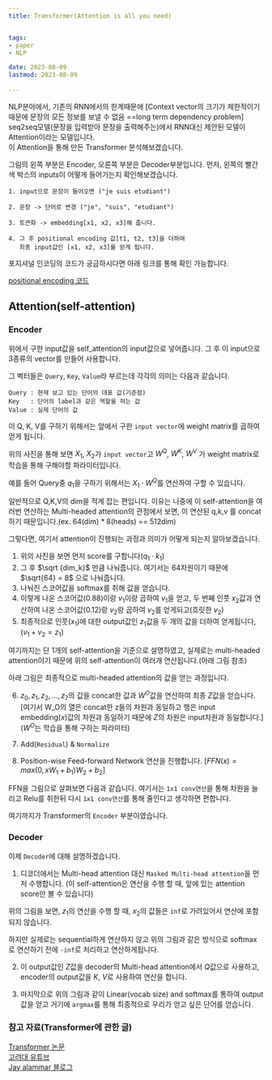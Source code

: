 ```yaml
---
title: Transformer(Attention is all you need)


tags:
- paper
- NLP

date: 2023-08-09
lastmod: 2023-08-09
 
---
```



NLP분야에서, 기존의 RNN에서의 한계때문에
\[Context vector의 크기가 제한적이기 때문에 문장의 모든 정보를 보낼 수 없음 ==long term dependency problem\]  
seq2seq모델(문장을 입력받아 문장을 출력해주는)에서 RNN대신 제안된 모델이 Attention이라는 모델입니다.  
이 Attention을 통해 만든 Transformer 분석해보겠습니다.


<MdxImage width="700" alt="Transformer 구조" src="https://github.com/InhwanCho/InhwanCho.github.io/assets/111936229/3ced3af7-c1af-4dfc-9b1f-ca6fa3d4f67f"/>

그림의 왼쪽 부분은 Encoder, 오른쪽 부분은 Decoder부분입니다.
먼저, 왼쪽의 빨간색 박스의 inputs이 어떻게 들어가는지 확인해보겠습니다.

<MdxImage width="700" alt="Transformer의 inputs" src="https://github.com/InhwanCho/InhwanCho.github.io/assets/111936229/71671c01-b56c-47f1-a2ae-55e02990c7b9"/>

    1. input으로 문장이 들어오면 ("je suis etudiant")

    2. 문장 -> 단어로 변경 ("je", "suis", "etudiant") 
       
    3. 토큰화 -> embedding[x1, x2, x3]해 줍니다.

    4. 그 후 positional encoding 값[t1, t2, t3]을 더하여
       최종 input값인 [x1, x2, x3]를 얻게 됩니다.

포지셔널 인코딩의 코드가 궁금하시다면 아래 링크를 통해 확인 가능합니다.

[positional encoding 코드](https://github.com/jalammar/jalammar.github.io/blob/master/notebookes/transformer/transformer_positional_encoding_graph.ipynb "positional encoding")  

## Attention(self-attention)

### Encoder

위에서 구한 input값을 self_attention의 input값으로 넣어줍니다.
그 후 이 input으로 3종류의 vector를 만들어 사용합니다.

그 벡터들은 `Query`, `Key`, `Value`라 부르는데 각각의 의미는 다음과 같습니다.

    Query : 현재 보고 있는 단어의 대표 값(기준점)
    Key   : 단어의 label과 같은 역할을 하는 값
    Value : 실제 단어의 값

이 Q, K, V를 구하기 위해서는 앞에서 구한 `input vector`에 weight matrix를 곱하여 얻게 됩니다.

<MdxImage width="700" alt="attention의 q,k,v를 얻는 과정" src="https://github.com/InhwanCho/InhwanCho.github.io/assets/111936229/8bdbc042-8820-471e-b412-be4838be19db"/>

위의 사진을 통해 보면 $X_1$, $X_2$가 `input vector`고 $W^Q$, $W^K$, $W^V$ 가 weight matrix로 학습을 통해 구해야할 파라미터입니다.

예를 들어 Query중 $q_1$을 구하기 위해서는 $X_1 \cdot W^Q$를 연산하여 구할 수 있습니다.

일반적으로 Q,K,V의 dim을 적게 잡는 편입니다. 이유는 나중에 이 self-attention을 여러번 연산하는 Multi-headed attention의 관점에서 보면, 이 연산된 q,k,v 를 concat하기 때문입니다.(ex. 64(dim) * 8(heads) == 512dim)

그렇다면, 여기서 attention이 진행되는 과정과 의미가 어떻게 되는지 알아보겠습니다.

<MdxImage width="700" alt="어텐션의 메커니즘" src="https://github.com/InhwanCho/InhwanCho.github.io/assets/111936229/ecc392cb-17de-4e57-a3ea-33eae6610867"/>

1. 위의 사진을 보면 먼저 score를 구합니다($q_1 \cdot k_1$)
2. 그 후 $\sqrt {dim_k}$ 만큼 나눠줍니다. 여기서는 64차원이기 때문에 $\sqrt{64} = 8$ 으로 나눠줍니다.
3. 나눠진 스코어값을 softmax를 취해 값을 얻습니다.
4. 이렇게 나온 스코어값(0.88)이랑 $v_1$이랑 곱하여 $v_1$을 얻고, 두 번째 인풋 $x_2$값과 연산하여 나온 스코어값(0.12)랑 $v_2$랑 곱하여 $v_2$를 얻게되고(흐릿한 $v_2$)
5. 최종적으로 인풋($x_1$)에 대한 output값인 $z_1$값을 두 개의 값을 더하여 얻게됩니다, ($v_1 + v_2 = z_1$)  

여기까지는 단 1개의 self-attention을 기준으로 설명하였고, 실제로는 multi-headed attention이기 때문에 위의 self-attention이 여러개 연산됩니다.(아래 그림 참조)

<MdxImage width="700" alt="멀티해드 어텐션" src="https://github.com/InhwanCho/InhwanCho.github.io/assets/111936229/dfeaeeda-4547-4c61-85c6-175ea9639eb9"/>

아래 그림은 최종적으로 multi-headed attention의 값을 얻는 과정입니다.

<MdxImage width="700" alt="멀티해드 어텐션의 최종 과정" src="https://github.com/InhwanCho/InhwanCho.github.io/assets/111936229/f67d6d08-e664-4ecd-a621-53f85507a7a3"/>

6. $z_0, z_1, z_2, ... , z_7$의 값을 concat한 값과 $W^O$값을 연산하여 최종 $Z$값을 얻습니다. [여기서 W_O의 열은 concat한 z들의 차원과 동일하고 행은 input embedding($x$)값의 차원과 동일하기 때문에 $Z$의 차원은 input차원과 동일합니다.]($W^O$는 학습을 통해 구하는 파라미터)

7. Add(`Residual`) & `Normalize`

8. Position-wise Feed-forward Network 연산을 진행합니다.
[$FFN(x) = max(0,x W_1 + b_1)W_2 +b_2$]

<MdxImage width="700" alt="FFN" src="https://github.com/InhwanCho/InhwanCho.github.io/assets/111936229/173ed316-d309-4f03-8b41-b8e1ae0aac8e"/>

FFN을 그림으로 살펴보면 다음과 같습니다.
여기서는 `1x1 conv연산`을 통해 차원을 늘리고 Relu를 취한뒤 다시 `1x1 conv연산`를 통해 줄인다고 생각하면 편합니다.

여기까지가 Transformer의 `Encoder` 부분이였습니다.

### Decoder

<MdxImage width = "700" alt ="decoder" src="https://github.com/InhwanCho/InhwanCho.github.io/assets/111936229/b4fdca5d-509f-45dc-81bd-284944319196"/>

이제 `Decoder`에 대해 설명하겠습니다.

1. 디코더에서는 Multi-head attention 대신 `Masked Multi-head attention`을 먼저 수행합니다.
(이 self-attention은 연산을 수행 할 때, 앞에 있는 attention score만 볼 수 있습니다)

<MdxImage width="700" alt="decoder의 masked attention" src="https://github.com/InhwanCho/InhwanCho.github.io/assets/111936229/c3964977-cebb-433e-9672-9f0f7d74d323"/>

위의 그림을 보면, $z_1$의 연산을 수행 할 때, $x_2$의 값들은 `inf`로 가려있어서 연산에 포함되지 않습니다.

<MdxImage width="700" alt="masked attention의 연산" src="https://github.com/InhwanCho/InhwanCho.github.io/assets/111936229/e340218f-8123-4b01-8b3b-e99918ab337f"/>

하지만 실제로는 sequential하게 연산하지 않고 위의 그림과 같은 방식으로 softmax로 연산하기 전에 `-inf`로 처리하고 연산하게됩니다.

2. 이 output값인 $Z$값을 decoder의 Multi-head attention에서 $Q$값으로 사용하고, encoder의 output값을 $K$, $V$로 사용하여 연산을 합니다.

<MdxImage width="700" alt="Leaner & softmax & argmax" src="https://github.com/InhwanCho/InhwanCho.github.io/assets/111936229/771f7b11-8cc8-4eb5-a991-938b09249e7d"/>

3. 마지막으로 위의 그림과 같이 Linear(vocab size) and softmax를 통하여 output 값을 얻고 거기에 `argmax`를 통해 최종적으로 우리가 얻고 싶은 단어를 얻습니다.

### 참고 자료(Transformer에 관한 글)

[Transformer 논문](https://arxiv.org/abs/1706.03762 "Transformer 논문")  
[고려대 유튜브](https://www.youtube.com/watch?v=Yk1tV_cXMMU&list=PLetSlH8YjIfVzHuSXtG4jAC2zbEAErXWm&index=17 "고려대 유튜브")  
[Jay alammar 블로그](https://jalammar.github.io/illustrated-transformer/ "Jay alammar blog")
